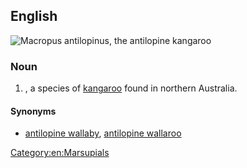 ==English==
[[File:Macropus antilopinus Gould.jpg|thumb|''[[Macropus antilopinus]]'', the antilopine kangaroo]]
{{wikipedia|Antilopine Kangaroo}}
{{wikispecies|Macropus antilopinus}}

===Noun===
{{en-noun}}

# {{taxlink|Macropus antilopinus|species|noshow=1}}, a species of [[kangaroo]] found in northern Australia.

====Synonyms====
* {{sense|Macropus antilopinus}} [[antilopine wallaby]], [[antilopine wallaroo]]

[[Category:en:Marsupials]]